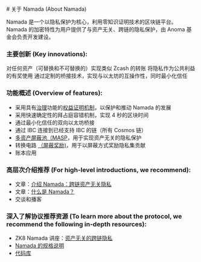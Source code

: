 
<DocsAscii/>
# 关于 Namada (About Namada)

Namada 是一个以隐私保护为核心，利用零知识证明技术的区块链平台。Namada 的加密特性为用户提供了与资产无关、跨链的隐私保护，由 Anoma 基金会负责开发建设。

### 主要创新 (Key innovations):
对任何资产（可替换和不可替换的）实现类似 Zcash 的转账
将隐私作为公共利益的有奖使用
通过定制的桥接技术，实现与以太坊的互操作性，同时最小化信任

### 功能概述 (Overview of features):
- 采用具有[治理](./users/governance.mdx)功能的[权益证明机制](./operators/validators/proof-of-stake.zh-CN.mdx)，以保护和推动 Namada 的发展
- 采用快速确定性的拜占庭容错机制，实现 4 秒的区块时间
- 通过最小化信任的双向以太坊桥接
- 通过 IBC 连接到已经支持 IBC 的链（所有 Cosmos 链）
- [多资产屏蔽池（MASP](./users/shielded-accounts.zh-CN.mdx)，用于实现资产无关的隐私保护
- 转换电路 [（屏蔽奖励)](./users/shielded-rewards.zh-CN.mdx)，用于以屏蔽方式奖励隐私集贡献
- 账本应用

### 高层次介绍推荐 (For high-level introductions, we recommend):

- 文章：[介绍 Namada：跨链资产无关隐私](https://namada.net/blog/introducing-namada-interchain-asset-agnostic-privacy)
- 文章：[什么是 Namada？](https://namada.net/blog/what-is-namada)
- 交谈和播客

### 深入了解协议推荐资源 (To learn more about the protocol, we recommend the following in-depth resources):
- ZK8 Namada 讲座：[资产无关的跨链隐私](https://www.youtube.com/watch?v=5K6YxmZPFkE)
- [Namada 的规格说明](https://specs.namada.net/)
- [代码库](https://github.com/anoma/namada)
